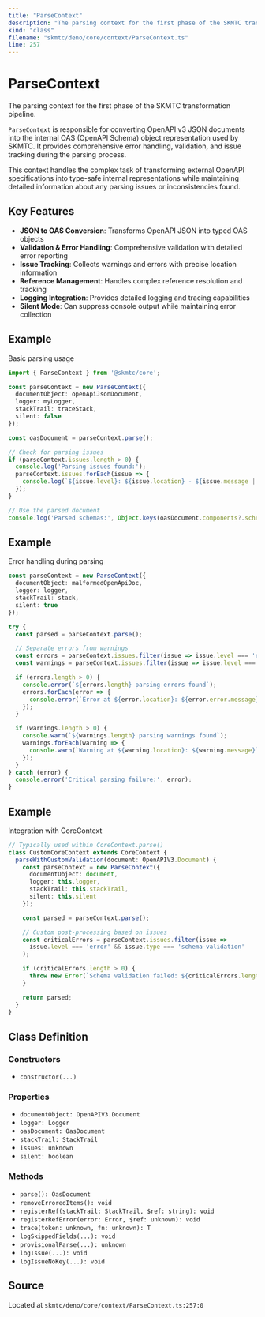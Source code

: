 ```yaml
---
title: "ParseContext"
description: "The parsing context for the first phase of the SKMTC transformation pipeline."
kind: "class"
filename: "skmtc/deno/core/context/ParseContext.ts"
line: 257
---
```


# ParseContext

The parsing context for the first phase of the SKMTC transformation pipeline.

`ParseContext` is responsible for converting OpenAPI v3 JSON documents into
the internal OAS (OpenAPI Schema) object representation used by SKMTC. It
provides comprehensive error handling, validation, and issue tracking during
the parsing process.

This context handles the complex task of transforming external OpenAPI
specifications into type-safe internal representations while maintaining
detailed information about any parsing issues or inconsistencies found.

## Key Features

- **JSON to OAS Conversion**: Transforms OpenAPI JSON into typed OAS objects
- **Validation & Error Handling**: Comprehensive validation with detailed error reporting
- **Issue Tracking**: Collects warnings and errors with precise location information
- **Reference Management**: Handles complex reference resolution and tracking
- **Logging Integration**: Provides detailed logging and tracing capabilities
- **Silent Mode**: Can suppress console output while maintaining error collection


## Example

Basic parsing usage
```typescript
import { ParseContext } from '@skmtc/core';

const parseContext = new ParseContext({
  documentObject: openApiJsonDocument,
  logger: myLogger,
  stackTrail: traceStack,
  silent: false
});

const oasDocument = parseContext.parse();

// Check for parsing issues
if (parseContext.issues.length > 0) {
  console.log('Parsing issues found:');
  parseContext.issues.forEach(issue => {
    console.log(`${issue.level}: ${issue.location} - ${issue.message || issue.error?.message}`);
  });
}

// Use the parsed document
console.log('Parsed schemas:', Object.keys(oasDocument.components?.schemas || {}));
```


## Example

Error handling during parsing
```typescript
const parseContext = new ParseContext({
  documentObject: malformedOpenApiDoc,
  logger: logger,
  stackTrail: stack,
  silent: true
});

try {
  const parsed = parseContext.parse();

  // Separate errors from warnings
  const errors = parseContext.issues.filter(issue => issue.level === 'error');
  const warnings = parseContext.issues.filter(issue => issue.level === 'warning');

  if (errors.length > 0) {
    console.error(`${errors.length} parsing errors found`);
    errors.forEach(error => {
      console.error(`Error at ${error.location}: ${error.error.message}`);
    });
  }

  if (warnings.length > 0) {
    console.warn(`${warnings.length} parsing warnings found`);
    warnings.forEach(warning => {
      console.warn(`Warning at ${warning.location}: ${warning.message}`);
    });
  }
} catch (error) {
  console.error('Critical parsing failure:', error);
}
```


## Example

Integration with CoreContext
```typescript
// Typically used within CoreContext.parse()
class CustomCoreContext extends CoreContext {
  parseWithCustomValidation(document: OpenAPIV3.Document) {
    const parseContext = new ParseContext({
      documentObject: document,
      logger: this.logger,
      stackTrail: this.stackTrail,
      silent: this.silent
    });

    const parsed = parseContext.parse();

    // Custom post-processing based on issues
    const criticalErrors = parseContext.issues.filter(issue =>
      issue.level === 'error' && issue.type === 'schema-validation'
    );

    if (criticalErrors.length > 0) {
      throw new Error(`Schema validation failed: ${criticalErrors.length} critical errors`);
    }

    return parsed;
  }
}
```

## Class Definition

### Constructors

- `constructor(...)`

### Properties

- `documentObject: OpenAPIV3.Document`
- `logger: Logger`
- `oasDocument: OasDocument`
- `stackTrail: StackTrail`
- `issues: unknown`
- `silent: boolean`

### Methods

- `parse(): OasDocument`
- `removeErroredItems(): void`
- `registerRef(stackTrail: StackTrail, $ref: string): void`
- `registerRefError(error: Error, $ref: unknown): void`
- `trace(token: unknown, fn: unknown): T`
- `logSkippedFields(...): void`
- `provisionalParse(...): unknown`
- `logIssue(...): void`
- `logIssueNoKey(...): void`

## Source

Located at `skmtc/deno/core/context/ParseContext.ts:257:0`
